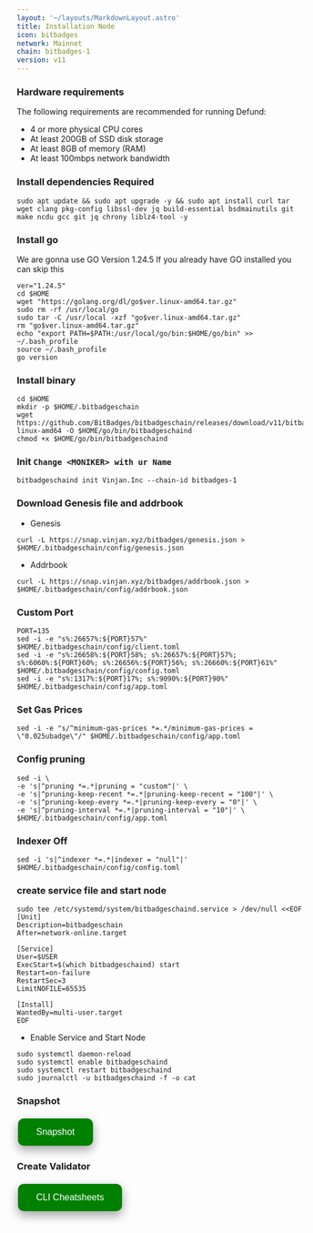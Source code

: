 ```yaml
---
layout: '~/layouts/MarkdownLayout.astro'
title: Installation Node
icon: bitbadges
network: Mainnet
chain: bitbadges-1
version: v11
---
```


### Hardware requirements

The following requirements are recommended for running Defund:

- 4 or more physical CPU cores
- At least 200GB of SSD disk storage
- At least 8GB of memory (RAM)
- At least 100mbps network bandwidth


### Install dependencies Required

```
sudo apt update && sudo apt upgrade -y && sudo apt install curl tar wget clang pkg-config libssl-dev jq build-essential bsdmainutils git make ncdu gcc git jq chrony liblz4-tool -y
```

### Install go

We are gonna use GO Version 1.24.5
If you already have GO installed you can skip this 

```
ver="1.24.5"
cd $HOME
wget "https://golang.org/dl/go$ver.linux-amd64.tar.gz"
sudo rm -rf /usr/local/go
sudo tar -C /usr/local -xzf "go$ver.linux-amd64.tar.gz"
rm "go$ver.linux-amd64.tar.gz"
echo "export PATH=$PATH:/usr/local/go/bin:$HOME/go/bin" >> ~/.bash_profile
source ~/.bash_profile
go version
```

### Install binary

```
cd $HOME
mkdir -p $HOME/.bitbadgeschain
wget https://github.com/BitBadges/bitbadgeschain/releases/download/v11/bitbadgeschain-linux-amd64 -O $HOME/go/bin/bitbadgeschaind
chmod +x $HOME/go/bin/bitbadgeschaind
```

### Init `Change <MONIKER> with ur Name`

```
bitbadgeschaind init Vinjan.Inc --chain-id bitbadges-1
```

### Download Genesis file and addrbook

- Genesis

```
curl -L https://snap.vinjan.xyz/bitbadges/genesis.json > $HOME/.bitbadgeschain/config/genesis.json
```
- Addrbook

```
curl -L https://snap.vinjan.xyz/bitbadges/addrbook.json > $HOME/.bitbadgeschain/config/addrbook.json
```

### Custom Port

```
PORT=135
sed -i -e "s%:26657%:${PORT}57%" $HOME/.bitbadgeschain/config/client.toml
sed -i -e "s%:26658%:${PORT}58%; s%:26657%:${PORT}57%; s%:6060%:${PORT}60%; s%:26656%:${PORT}56%; s%:26660%:${PORT}61%" $HOME/.bitbadgeschain/config/config.toml
sed -i -e "s%:1317%:${PORT}17%; s%:9090%:${PORT}90%" $HOME/.bitbadgeschain/config/app.toml
```

### Set Gas Prices

```
sed -i -e "s/^minimum-gas-prices *=.*/minimum-gas-prices = \"0.025ubadge\"/" $HOME/.bitbadgeschain/config/app.toml
```

### Config pruning

```
sed -i \
-e 's|^pruning *=.*|pruning = "custom"|' \
-e 's|^pruning-keep-recent *=.*|pruning-keep-recent = "100"|' \
-e 's|^pruning-keep-every *=.*|pruning-keep-every = "0"|' \
-e 's|^pruning-interval *=.*|pruning-interval = "10"|' \
$HOME/.bitbadgeschain/config/app.toml
```
### Indexer Off
```
sed -i 's|^indexer *=.*|indexer = "null"|' $HOME/.bitbadgeschain/config/config.toml
```

### create service file and start node

```
sudo tee /etc/systemd/system/bitbadgeschaind.service > /dev/null <<EOF
[Unit]
Description=bitbadgeschain
After=network-online.target

[Service]
User=$USER
ExecStart=$(which bitbadgeschaind) start
Restart=on-failure
RestartSec=3
LimitNOFILE=65535

[Install]
WantedBy=multi-user.target
EOF
```

- Enable Service and Start Node

```
sudo systemctl daemon-reload
sudo systemctl enable bitbadgeschaind
sudo systemctl restart bitbadgeschaind
sudo journalctl -u bitbadgeschaind -f -o cat
```

### Snapshot
<a href="https://service.vinjan.xyz/mainnet/bitbadges/snapshot" target="_blank">
  <button style="background-color: green; border: none; color: white; padding: 15px 32px; text-align: center; text-decoration: none; display: inline-block; font-size: 16px; margin: 4px 2px; cursor: pointer; border-radius: 10px; box-shadow: 0 8px 16px 0 rgba(0,0,0,0.2), 0 6px 20px 0 rgba(0,0,0,0.19);" onmouseover="this.style.boxShadow='0 0 0 4px rgba(0,255,0,0.5)'" onmouseout="this.style.boxShadow='0 8px 16px 0 rgba(0,0,0,0.2), 0 6px 20px 0 rgba(0,0,0,0.19)'">Snapshot</button>
</a>

### Create Validator
<a href="https://service.vinjan.xyz/mainnet/bitbadges/cheat" target="_blank">
  <button style="background-color: green; border: none; color: white; padding: 15px 32px; text-align: center; text-decoration: none; display: inline-block; font-size: 16px; margin: 4px 2px; cursor: pointer; border-radius: 10px; box-shadow: 0 8px 16px 0 rgba(0,0,0,0.2), 0 6px 20px 0 rgba(0,0,0,0.19);" onmouseover="this.style.boxShadow='0 0 0 4px rgba(0,255,0,0.5)'" onmouseout="this.style.boxShadow='0 8px 16px 0 rgba(0,0,0,0.2), 0 6px 20px 0 rgba(0,0,0,0.19)'">CLI Cheatsheets</button>
</a>
